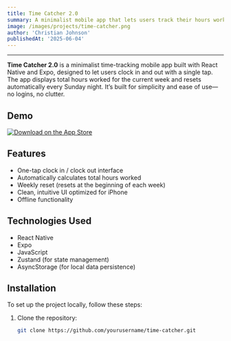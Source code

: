 ```yaml
---
title: Time Catcher 2.0
summary: A minimalist mobile app that lets users track their hours worked with a single tap—designed for freelancers, remote workers, and anyone who wants a simple, clean way to log time.
image: /images/projects/time-catcher.png
author: 'Christian Johnson'
publishedAt: '2025-06-04'
---
```


---

**Time Catcher 2.0** is a minimalist time-tracking mobile app built with React Native and Expo, designed to let users clock in and out with a single tap. The app displays total hours worked for the current week and resets automatically every Sunday night. It’s built for simplicity and ease of use—no logins, no clutter.

## Demo

[![Download on the App Store](https://developer.apple.com/assets/elements/badges/download-on-the-app-store.svg)](https://apps.apple.com/us/app/time-catcher-2-0/id6746622536)


## Features

- One-tap clock in / clock out interface
- Automatically calculates total hours worked
- Weekly reset (resets at the beginning of each week)
- Clean, intuitive UI optimized for iPhone
- Offline functionality

## Technologies Used

- React Native
- Expo
- JavaScript
- Zustand (for state management)
- AsyncStorage (for local data persistence)

## Installation

To set up the project locally, follow these steps:

1. Clone the repository:

   ```bash
   git clone https://github.com/yourusername/time-catcher.git
